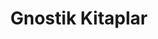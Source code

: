 ---
title: Gnostik Kitaplar
description: Uluslararası Gnostik Kütüphane
template: splash
lang: tr
hero:
  tagline: Gnostik Çalışmalara Hoş Geldiniz
  image:
    file: ../../../assets/sol-de-acuario.webp
  actions:
    - text: Kitapları Görüntüle
      link: educacion-fundamental/prefacio
      icon: right-arrow
    - text: Gnosis Kursu Hakkında Daha Fazla Bilgi
      link: https://starlight.astro.build
      icon: external
      variant: minimal
---